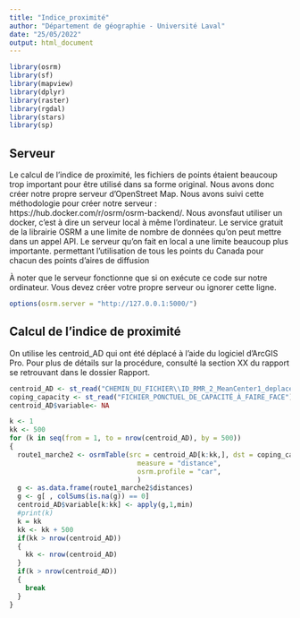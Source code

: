 ```yaml
---
title: "Indice_proximité"
author: "Département de géographie - Université Laval"
date: "25/05/2022"
output: html_document
---
```


```r
library(osrm)
library(sf)
library(mapview)
library(dplyr)
library(raster)
library(rgdal)
library(stars)
library(sp)
```


## Serveur
Le calcul de l'indice de proximité, les fichiers de points étaient beaucoup trop important pour être utilisé dans sa forme original. Nous avons donc créer notre propre serveur d'OpenStreet Map. Nous avons suivi cette méthodologie pour créer notre serveur : https://hub.docker.com/r/osrm/osrm-backend/. Nous avonsfaut utiliser un docker, c'est à dire un serveur local à même l'ordinateur. Le service gratuit de la librairie OSRM a une limite de nombre de données qu'on peut mettre dans un appel API. Le serveur qu'on fait en local
a une limite beaucoup plus importante. permettant l'utilisation de tous les points du Canada pour chacun des points d'aires de diffusion

À noter que le serveur fonctionne que si on exécute ce code sur notre ordinateur. Vous devez créer votre propre serveur ou ignorer cette ligne.
```r
options(osrm.server = "http://127.0.0.1:5000/")
```

## Calcul de l'indice de proximité
On utilise les centroid_AD qui ont été déplacé à l'aide du logiciel d'ArcGIS Pro. Pour plus de détails sur la procédure, consulté la section XX du rapport se retrouvant dans le dossier Rapport.


```r
centroid_AD <- st_read("CHEMIN_DU_FICHIER\\ID_RMR_2_MeanCenter1_deplacer.shp")
coping_capacity <- st_read("FICHIER_PONCTUEL_DE_CAPACITÉ_À_FAIRE_FACE")
centroid_AD$variable<- NA

k <- 1
kk <- 500
for (k in seq(from = 1, to = nrow(centroid_AD), by = 500))
{
  route1_marche2 <- osrmTable(src = centroid_AD[k:kk,], dst = coping_capacity,
                                measure = "distance",
                                osrm.profile = "car",
                                )
  g <- as.data.frame(route1_marche2$distances)
  g <- g[ , colSums(is.na(g)) == 0]
  centroid_AD$variable[k:kk] <- apply(g,1,min)
  #print(k)
  k = kk
  kk <- kk + 500
  if(kk > nrow(centroid_AD))
  {
    kk <- nrow(centroid_AD)
  }
  if(k > nrow(centroid_AD))
  {
    break
  }
}
```

